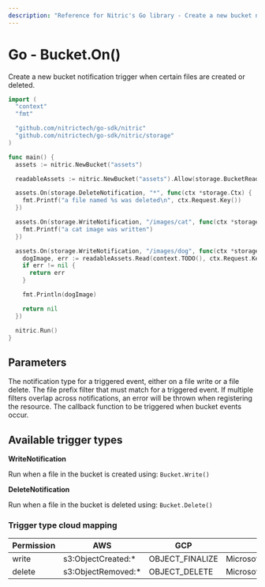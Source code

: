 ```yaml
---
description: "Reference for Nitric's Go library - Create a new bucket notification trigger"
---
```


# Go - Bucket.On()

Create a new bucket notification trigger when certain files are created or deleted.

```go
import (
  "context"
  "fmt"

  "github.com/nitrictech/go-sdk/nitric"
  "github.com/nitrictech/go-sdk/nitric/storage"
)

func main() {
  assets := nitric.NewBucket("assets")

  readableAssets := nitric.NewBucket("assets").Allow(storage.BucketRead)

  assets.On(storage.DeleteNotification, "*", func(ctx *storage.Ctx) {
    fmt.Printf("a file named %s was deleted\n", ctx.Request.Key())
  })

  assets.On(storage.WriteNotification, "/images/cat", func(ctx *storage.Ctx) {
    fmt.Printf("a cat image was written")
  })

  assets.On(storage.WriteNotification, "/images/dog", func(ctx *storage.Ctx) error {
    dogImage, err := readableAssets.Read(context.TODO(), ctx.Request.Key())
    if err != nil {
      return err
    }

    fmt.Println(dogImage)

    return nil
  })

  nitric.Run()
}
```

## Parameters

<Properties>
  <Property
    name="notificationType"
    required
    type="WriteNotification or DeleteNotification"
  >
    The notification type for a triggered event, either on a file write or a
    file delete.
  </Property>
  <Property name="notificationPrefixFilter" required type="string">
    The file prefix filter that must match for a triggered event. If multiple
    filters overlap across notifications, an error will be thrown when
    registering the resource.
  </Property>
  <Property name="handler" required type="interface{}">
    The callback function to be triggered when bucket events occur.
  </Property>
</Properties>

## Available trigger types

**WriteNotification**

Run when a file in the bucket is created using: `Bucket.Write()`

**DeleteNotification**

Run when a file in the bucket is deleted using: `Bucket.Delete()`

### Trigger type cloud mapping

| Permission | AWS                 | GCP             | Azure                         |
| ---------- | ------------------- | --------------- | ----------------------------- |
| write      | s3:ObjectCreated:\* | OBJECT_FINALIZE | Microsoft.Storage.BlobCreated |
| delete     | s3:ObjectRemoved:\* | OBJECT_DELETE   | Microsoft.Storage.BlobDeleted |
